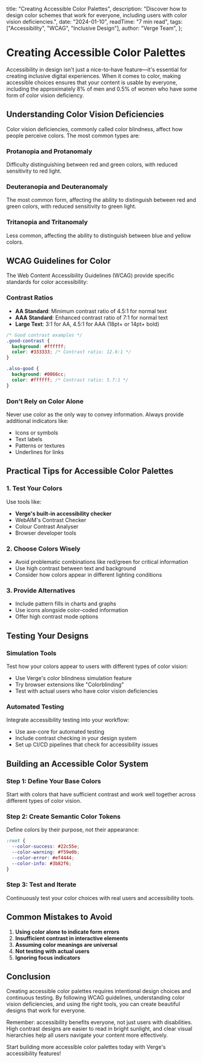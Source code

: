 
  title: "Creating Accessible Color Palettes",
  description:
    "Discover how to design color schemes that work for everyone, including users with color vision deficiencies.",
  date: "2024-01-10",
  readTime: "7 min read",
  tags: ["Accessibility", "WCAG", "Inclusive Design"],
  author: "Verge Team",
};

<BlogLayout metadata={metadata}>

# Creating Accessible Color Palettes

Accessibility in design isn't just a nice-to-have feature—it's essential for creating inclusive digital experiences. When it comes to color, making accessible choices ensures that your content is usable by everyone, including the approximately 8% of men and 0.5% of women who have some form of color vision deficiency.

## Understanding Color Vision Deficiencies

Color vision deficiencies, commonly called color blindness, affect how people perceive colors. The most common types are:

### Protanopia and Protanomaly

Difficulty distinguishing between red and green colors, with reduced sensitivity to red light.

### Deuteranopia and Deuteranomaly

The most common form, affecting the ability to distinguish between red and green colors, with reduced sensitivity to green light.

### Tritanopia and Tritanomaly

Less common, affecting the ability to distinguish between blue and yellow colors.

## WCAG Guidelines for Color

The Web Content Accessibility Guidelines (WCAG) provide specific standards for color accessibility:

### Contrast Ratios

- **AA Standard**: Minimum contrast ratio of 4.5:1 for normal text
- **AAA Standard**: Enhanced contrast ratio of 7:1 for normal text
- **Large Text**: 3:1 for AA, 4.5:1 for AAA (18pt+ or 14pt+ bold)

```css
/* Good contrast examples */
.good-contrast {
  background: #ffffff;
  color: #333333; /* Contrast ratio: 12.6:1 */
}

.also-good {
  background: #0066cc;
  color: #ffffff; /* Contrast ratio: 5.7:1 */
}
```

### Don't Rely on Color Alone

Never use color as the only way to convey information. Always provide additional indicators like:

- Icons or symbols
- Text labels
- Patterns or textures
- Underlines for links

## Practical Tips for Accessible Color Palettes

### 1. Test Your Colors

Use tools like:

- **Verge's built-in accessibility checker**
- WebAIM's Contrast Checker
- Colour Contrast Analyser
- Browser developer tools

### 2. Choose Colors Wisely

- Avoid problematic combinations like red/green for critical information
- Use high contrast between text and background
- Consider how colors appear in different lighting conditions

### 3. Provide Alternatives

- Include pattern fills in charts and graphs
- Use icons alongside color-coded information
- Offer high contrast mode options

## Testing Your Designs

### Simulation Tools

Test how your colors appear to users with different types of color vision:

- Use Verge's color blindness simulation feature
- Try browser extensions like "Colorblinding"
- Test with actual users who have color vision deficiencies

### Automated Testing

Integrate accessibility testing into your workflow:

- Use axe-core for automated testing
- Include contrast checking in your design system
- Set up CI/CD pipelines that check for accessibility issues

## Building an Accessible Color System

### Step 1: Define Your Base Colors

Start with colors that have sufficient contrast and work well together across different types of color vision.

### Step 2: Create Semantic Color Tokens

Define colors by their purpose, not their appearance:

```css
:root {
  --color-success: #22c55e;
  --color-warning: #f59e0b;
  --color-error: #ef4444;
  --color-info: #3b82f6;
}
```

### Step 3: Test and Iterate

Continuously test your color choices with real users and accessibility tools.

## Common Mistakes to Avoid

1. **Using color alone to indicate form errors**
2. **Insufficient contrast in interactive elements**
3. **Assuming color meanings are universal**
4. **Not testing with actual users**
5. **Ignoring focus indicators**

## Conclusion

Creating accessible color palettes requires intentional design choices and continuous testing. By following WCAG guidelines, understanding color vision deficiencies, and using the right tools, you can create beautiful designs that work for everyone.

Remember: accessibility benefits everyone, not just users with disabilities. High contrast designs are easier to read in bright sunlight, and clear visual hierarchies help all users navigate your content more effectively.

Start building more accessible color palettes today with Verge's accessibility features!

</BlogLayout>
